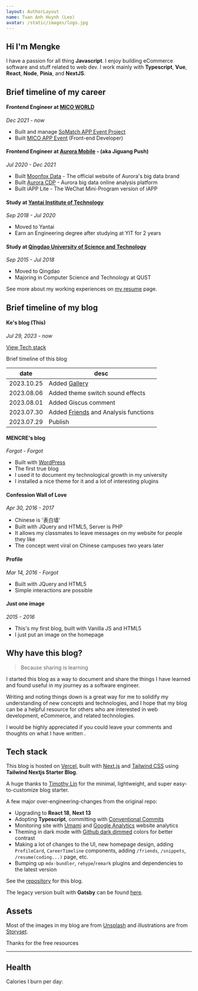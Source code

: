 ```yaml
---
layout: AuthorLayout
name: Tuan Anh Huynh (Leo)
avatar: /static/images/logo.jpg
---
```



## Hi <Twemoji emoji="waving hand" /> I'm Mengke

I have a passion for all thing **Javascript**.
I enjoy building eCommerce software and stuff related to web dev.
I work mainly with **Typescript**, **Vue**, **React**, **Node**, **Pinia**, and **NextJS**.

<SocialAccounts />

## Brief timeline of my career

#### Frontend Engineer at [MICO WORLD](https://www.micoworld.com/en)

_Dec 2021 - now_

- Built and manage [SoMatch APP Event Project](https://somatch.media)
- Built [MICO APP Event](https://micous.com/?lang=en) (Front-end Developer)

#### Frontend Engineer at [Aurora Mobile](https://www.jiguang.cn/) - (aka Jiguang Push)

_Jul 2020 - Dec 2021_

- Built [Moonfox Data](http://moonfox.cn/) - The official website of Aurora's big data brand
- Built [Aurora CDP](https://cdp.jiguang.cn/portal/aone) - Aurora big data online analysis platform
- Built iAPP Lite - The WeChat Mini-Program version of iAPP

#### Study at [Yantai Institute of Technology](https://www.yitsd.edu.cn/)

_Sep 2018 - Jul 2020_

- Moved to Yantai
- Earn an Engineering degree after studying at YIT for 2 years

#### Study at [Qingdao University of Science and Technology](https://www.qust.edu.cn/)

_Sep 2015 - Jul 2018_

- Moved to Qingdao
- Majoring in Computer Science and Technology at QUST

See more about my working experiences on [my resume](/resume) page.

## Brief timeline of my blog

#### Ke's blog (This)

_Jul 29, 2023 - now_

[View Tech stack](#techStack)

Brief timeline of this blog

| date       | desc                                             |
| ---------- | ------------------------------------------------ |
| 2023.10.25 | Added [Gallery](/gallery)                        |
| 2023.08.06 | Added theme switch sound effects                 |
| 2023.08.01 | Added Giscus comment                             |
| 2023.07.30 | Added [Friends](/friends) and Analysis functions |
| 2023.07.29 | Publish                                          |

#### MENCRE's blog

_Forgot - Forgot_

- Built with [WordPress](https://wordpress.com/)
- The first true blog
- I used it to document my technological growth in my university
- I installed a nice theme for it and a lot of interesting plugins

#### Confession Wall of Love

_Apr 30, 2016 - 2017_

- Chinese is '表白墙'
- Built with JQuery and HTML5, Server is PHP
- It allows my classmates to leave messages on my website for people they like
- The concept went viral on Chinese campuses two years later

#### Profile

_Mar 14, 2016 - Forgot_

- Built with JQuery and HTML5
- Simple interactions are possible

#### Just one image

_2015 - 2016_

- This's my first blog, built with Vanilla JS and HTML5
- I just put an image on the homepage

## Why have this blog?

> Because sharing is learning

I started this blog as a way to document and share the things I have learned and found useful in my journey as a software engineer.

Writing and noting things down is a great way for me to solidify my understanding of new concepts and technologies,
and I hope that my blog can be a helpful resource for others who are interested in web development, eCommerce, and related technologies.

I would be highly appreciated if you could leave your comments and thoughts on what I have written <Twemoji emoji="clinking-beer-mugs" />.

## Tech stack <a name="techStack"></a>

This blog is hosted on [Vercel](https://vercel.com/), built with [Next.js](https://nextjs.org/) and [Tailwind CSS](https://tailwindcss.com/) using **Tailwind Nextjs Starter Blog**.

A huge thanks to [Timothy Lin](https://twitter.com/timlrxx) for the minimal, lightweight, and super easy-to-customize blog starter.

A few major over-engineering-changes from the original repo:

- <Twemoji emoji="atom-symbol" /> Upgrading to **React 18**, **Next 13**
- <Twemoji emoji="party-popper" /> Adopting **Typescript**, committing with [Conventional Commits](https://www.conventionalcommits.org/)
- <Twemoji emoji="bar-chart" /> Monitoring site with [Umami](https://umami.is/) and [Google Analytics](https://analytics.google.com/)
  website analytics
- <Twemoji emoji="eyes" /> Theming in dark mode with [Github dark dimmed](https://github.blog/changelog/2021-04-14-dark-and-dimmed-themes-are-now-generally-available/)
  colors for better contrast
- <Twemoji emoji="man-technologist" /> Making a lot of changes to the UI, new homepage design, adding
  `ProfileCard`, `CareerTimeline` components, adding `/friends`, `/snippets`, `/resume(coding...)` page,
  etc.
- <Twemoji emoji="inbox-tray" /> Bumping up `mdx-bundler`, `rehype`/`remark` plugins and dependencies
  to the latest version

See the [repository](https://github.com/mk965/mengke.me) for this blog.

The legacy version built with **Gatsby** can be found [here](https://leo-blog-legacy.vercel.app/).

## Assets

Most of the images in my blog are from [Unsplash](https://unsplash.com/) and illustrations are from [Storyset](https://storyset.com/).

Thanks for the free resources <Twemoji emoji="folded-hands" />

---

## Health

Calories I burn per day:

<AppleHealth />
